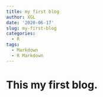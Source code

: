 ---
title: my first blog
author: XGL
date: '2020-06-17'
slug: my-first-blog
categories:
  - R
tags:
  - Markdown
  - R Markdown
---
# This my first blog.